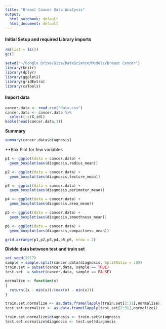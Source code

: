 ```yaml
---
title: "Breast Cancer Data Analysis"
output:
  html_notebook: default
  html_document: default
---
```



#### Initial Setup and required Library imports
```r
rm(list = ls())
gc()
```

```r
setwd("~/Google Drive/Gits/DataScience/Models/Breast Cancer")
library(knitr)
library(dplyr)
library(ggplot2)
library(gridExtra)
library(caTools)
```


#### Import data
```r
cancer.data <- read.csv("data.csv")
cancer.data <- cancer.data %>%
  select(-c(X,id))
kable(head(cancer.data,3))
```

**Summary**
```r
summary(cancer.data$diagnosis)
```
**Box Plot for few variables

```r
p1 <- ggplot(data = cancer.data) +
  geom_boxplot(aes(diagnosis,radius_mean))

p2 <- ggplot(data = cancer.data) +
  geom_boxplot(aes(diagnosis,texture_mean))

p3 <- ggplot(data = cancer.data) +
  geom_boxplot(aes(diagnosis,perimeter_mean))

p4 <- ggplot(data = cancer.data) +
  geom_boxplot(aes(diagnosis,area_mean))

p5 <- ggplot(data = cancer.data) +
  geom_boxplot(aes(diagnosis,smoothness_mean))

p6 <- ggplot(data = cancer.data) +
  geom_boxplot(aes(diagnosis,compactness_mean))

grid.arrange(p1,p2,p3,p4,p5,p6, nrow = 2)
```

**Divide data between test and train set**
```r
set.seed(2017) 
sample = sample.split(cancer.data$diagnosis, SplitRatio = .80)
train.set = subset(cancer.data, sample == TRUE)
test.set  = subset(cancer.data, sample == FALSE)
```
```r
normalize <- function(x)
{
  return((x - min(x))/(max(x) - min(x)))
}
```
```r
train.set.normalize <- as.data.frame(lapply(train.set[2:31],normalize))
test.set.normalize <- as.data.frame(lapply(test.set[2:31],normalize))

train.set.normalize$diagnosis <- train.set$diagnosis
test.set.normalize$diagnosis <- test.set$diagnosis
```

